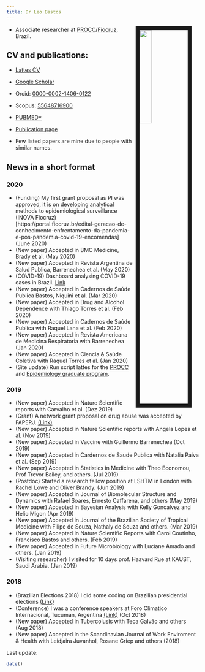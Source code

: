 ```yaml
---
title: Dr Leo Bastos
---
```


<link rel="stylesheet" href="styles.css" type="text/css">

<img src="files/fotoLeoLSHTM.jpg" style="width:25%; border:10px solid; margin-right: 20px" align="right">


- Associate researcher at [PROCC](http://www.procc.fiocruz.br)/[Fiocruz](http://www.fiocruz.br), Brazil.



## CV and publications:

- [Lattes CV](http://lattes.cnpq.br/5241799121437269)
- [Google Scholar](https://scholar.google.com/citations?user=A5VmZYMAAAAJ&hl=en)
- Orcid: [0000-0002-1406-0122](https://orcid.org/0000-0002-1406-0122)
- Scopus: [55648716900](https://www.scopus.com/authid/detail.uri?authorId=55648716900)
- [PUBMED*](https://www.ncbi.nlm.nih.gov/pubmed/?term=Bastos%2C%20Leonardo%20Soares%5BFull%20Author%20Name%5D%20or%20Bastos%2C%20Leonardo%5BFull%20Author%20Name%5D&cmd=DetailsSearch) 
- [Publication page](publications.html)

* Few listed papers are mine due to people with similar names.


## News in a short format


### 2020

- (Funding) My first grant proposal as PI was approved, it is on developing analytical methods to epidemiological surveillance (INOVA Fiocruz)[https://portal.fiocruz.br/edital-geracao-de-conhecimento-enfrentamento-da-pandemia-e-pos-pandemia-covid-19-encomendas] (June 2020)
- (New paper) Accepted in BMC Medicine, Brady et al. (May 2020)
- (New paper) Accepted in Revista Argentina de Salud Publica, Barrenechea et al. (May 2020)
- (COVID-19) Dashboard analysing COVID-19 cases in Brazil. [Link](covid-19/)
- (New paper) Accepted in Cadernos de Saúde Publica Bastos, Niquini et al. (Mar 2020)
- (New paper) Accepted in Drug and Alcohol Dependence with Thiago Torres et al. (Feb 2020)
- (New paper) Accepted in Cadernos de Saúde Publica with Raquel Lana et al. (Feb 2020)
- (New paper) Accepted in Revista Americana de Medicina Respiratoria with Barrenechea (Jan 2020) 
- (New paper) Accepted in Ciencia & Saúde Coletiva with Raquel Torres et al. (Jan 2020)
- (Site update) Run script lattes for the [PROCC](PROCC/) and [Epidemiology graduate program](PGEpi/).


### 2019

- (New paper) Accepted in Nature Scientific reports with Carvalho et al. (Dez 2019)
- (Grant) A network grant proposal on drug abuse was accepted by FAPERJ. [(Link)](http://www.faperj.br/?id=3888.2.7)
- (New paper) Accepted in Nature Scientific reports with Angela Lopes et al. (Nov 2019)
- (New paper) Accepted in Vaccine with Guillermo Barrenechea (Oct 2019)
- (New paper) Accepted in Cardernos de Saude Publica with Natalia Paiva et al. (Sep 2019)
- (New paper) Accepted in Statistics in Medicine with Theo Economou, Prof Trevor Bailey, and others. (Jul 2019)
- (Postdoc) Started a research fellow position at LSHTM in London with Rachel Lowe and Oliver Brandy. (Jun 2019)
- (New paper) Accepted in Journal of Biomolecular Structure and Dynamics with Rafael Soares, Ernesto Caffarena, and others (May 2019)
- (New paper) Accepted in Bayesian Analysis with Kelly Goncalvez and Helio Migon (Apr 2019)
- (New paper) Accepted in Journal of the Brazilian Society of Tropical Medicine with Filipe de Souza, Nathaly de Souza and others. (Mar 2019)
- (New paper) Accepted in Nature Scientific Reports with Carol Coutinho, Francisco Bastos and others. (Feb 2019)
- (New paper) Accepted in Future Microbiology with Luciane Amado and others. (Jan 2019)
- (Visiting researcher) I visited for 10 days prof. Haavard Rue at KAUST, Saudi Arabia.  (Jan 2019)

### 2018

- (Brazilian Elections 2018) I did some coding on Brazilian presidential elections [(Link)](eleicoes2018.html)
- (Conference) I was a conference speakers at Foro Climatico Internacional, Tucuman, Argentina [(Link)](https://climactivo.com)  (Oct 2018)
- (New paper) Accepted in Tubercolusis with Teca Galvão and others (Aug 2018)
- (New paper) Accepted in the Scandinavian Journal of Work Enviroment & Health with Leidjaira Juvanhol, Rosane Griep and others (2018)

Last update:
```r
date()
```
